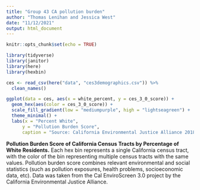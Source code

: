 ```yaml
---
title: "Group 43 CA pollution burden"
author: "Thomas Lenihan and Jessica West"
date: "11/12/2021"
output: html_document
---
```


```r
knitr::opts_chunk$set(echo = TRUE)

library(tidyverse)
library(janitor)
library(here)
library(hexbin)

```

```r
ces <- read_csv(here("data", "ces3demographics.csv")) %>% 
  clean_names()
```
```r

ggplot(data = ces, aes(x = white_percent, y = ces_3_0_score)) +
  geom_hex(aes(color = ces_3_0_score)) + 
  scale_fill_gradient(low = "mediumpurple", high = "lightseagreen") +
  theme_minimal() +
  labs(x = "Percent White",
      y = "Pollution Burden Score", 
      caption = "Source: California Environmental Justice Alliance 2018")
```
**Pollution Burden Score of California Census Tracts by Percentage of White Residents.** Each hex bin represents a single California census tract, with the color of the bin representing multiple census tracts with the same values. Pollution burden score combines relevant environmental and social statistics (such as pollution exposures, health problems, socioeconomic data, etc). Data was taken from the Cal EnviroScreen 3.0 project by the California Environmental Justice Alliance. 
